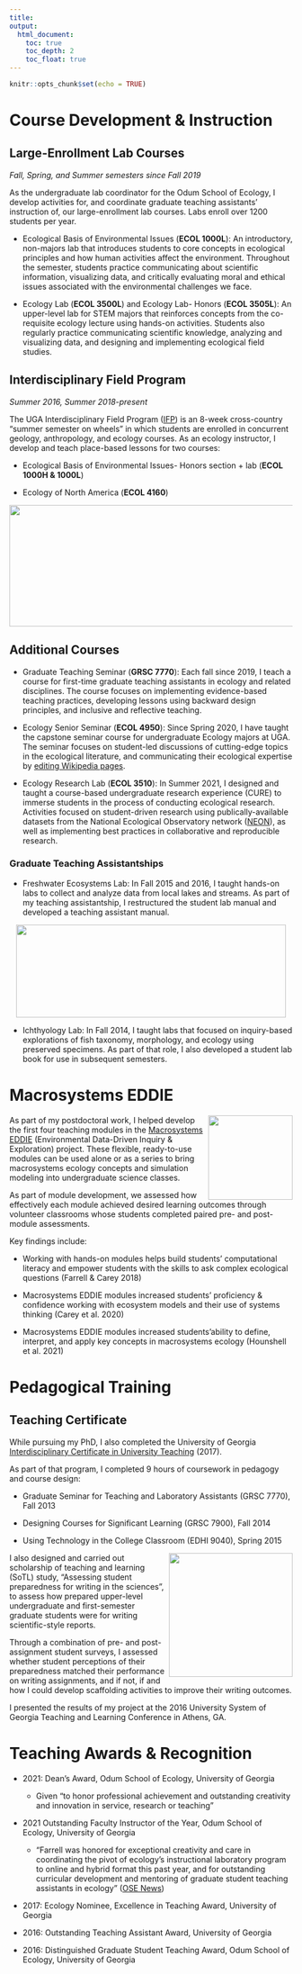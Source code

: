 ```yaml
---
title: 
output:
  html_document:
    toc: true
    toc_depth: 2
    toc_float: true
---
```


```r
knitr::opts_chunk$set(echo = TRUE)
```

# Course Development & Instruction

## Large-Enrollment Lab Courses
*Fall, Spring, and Summer semesters since Fall 2019* 

As the undergraduate lab coordinator for the Odum School of Ecology, I develop activities for, and coordinate graduate teaching assistants' instruction of, our large-enrollment lab courses. Labs enroll over 1200 students per year.

* Ecological Basis of Environmental Issues (**ECOL 1000L**): An introductory, non-majors lab that introduces students to core concepts in ecological principles and how human activities affect the environment. Throughout the semester, students practice communicating about scientific information, visualizing data, and critically evaluating moral and ethical issues associated with the environmental challenges we face.

* Ecology Lab (**ECOL 3500L**) and Ecology Lab- Honors (**ECOL 3505L**): An upper-level lab for STEM majors that reinforces concepts from the co-requisite ecology lecture using hands-on activities. Students also regularly practice communicating scientific knowledge, analyzing and visualizing data, and designing and implementing ecological field studies.

## Interdisciplinary Field Program
*Summer 2016, Summer 2018-present*  

The UGA Interdisciplinary Field Program ([IFP](https://ifp.uga.edu/)) is an 8-week cross-country "summer semester on wheels" in which students are enrolled in concurrent geology, anthropology, and ecology courses. As an ecology instructor, I develop and teach place-based lessons for two courses: 

* Ecological Basis of Environmental Issues- Honors section + lab (**ECOL 1000H & 1000L**)

* Ecology of North America (**ECOL 4160**)

<p align="center">
  <img width="554" height="216" src="./images/ifp.png" align="center">
</p>

## Additional Courses
* Graduate Teaching Seminar (**GRSC 7770**): Each fall since 2019, I teach a course for first-time graduate teaching assistants in ecology and related disciplines. The course focuses on implementing evidence-based teaching practices, developing lessons using backward design principles, and inclusive and reflective teaching.

* Ecology Senior Seminar (**ECOL 4950**): Since Spring 2020, I have taught the capstone seminar course for undergraduate Ecology majors at UGA. The seminar focuses on student-led discussions of cutting-edge topics in the ecological literature, and communicating their ecological expertise by [editing Wikipedia pages](https://wikiedu.org/blog/2021/06/08/sharing-ecological-expertise-through-wikipedia/).  

* Ecology Research Lab (**ECOL 3510**): In Summer 2021, I designed and taught a course-based undergraduate research experience (CURE) to immerse students in the process of conducting ecological research. Activities focused on student-driven research using publically-available datasets from the National Ecological Observatory network ([NEON](https://www.neonscience.org/)), as well as implementing best practices in collaborative and reproducible research. 

### Graduate Teaching Assistantships
* Freshwater Ecosystems Lab: In Fall 2015 and 2016, I taught hands-on labs to collect and analyze data from local lakes and streams. As part of my teaching assistantship, I restructured the student lab manual and developed a teaching assistant manual. 

<p align="center">
  <img width="480" height="165" src="./images/limno.png" align="center">
</p>

* Ichthyology Lab: In Fall 2014, I taught labs that focused on inquiry-based explorations of fish taxonomy, morphology, and ecology using preserved specimens. As part of that role, I also developed a student lab book for use in subsequent semesters.

# Macrosystems EDDIE
<img src="./images/macroeddie.png" align="right" height="150"/>
As part of my postdoctoral work, I helped develop the first four teaching modules in the [Macrosystems EDDIE](www.MacrosystemsEDDIE.org) (Environmental Data-Driven Inquiry & Exploration) project. These flexible, ready-to-use modules can be used alone or as a series to bring macrosystems ecology concepts and simulation modeling into undergraduate science classes.

As part of module development, we assessed how effectively each module achieved desired learning outcomes through volunteer classrooms whose students completed paired pre- and post-module assessments.

Key findings include:

* Working with hands-on modules helps build students' computational literacy and empower students with the skills to ask complex ecological questions (Farrell & Carey 2018)

* Macrosystems EDDIE modules increased students' proficiency & confidence working with ecosystem models and their use of systems thinking (Carey et al. 2020)

* Macrosystems EDDIE modules increased students'ability to define, interpret, and apply key concepts in macrosystems ecology (Hounshell et al. 2021)

# Pedagogical Training
## Teaching Certificate
While pursuing my PhD, I also completed the University of Georgia [Interdisciplinary Certificate in University Teaching](https://grad.uga.edu/index.php/current-students/professional-development/university-teaching/) (2017). 

As part of that program, I completed 9 hours of coursework in pedagogy and course design:  

* Graduate Seminar for Teaching and Laboratory Assistants (GRSC 7770), Fall 2013  

* Designing Courses for Significant Learning (GRSC 7900), Fall 2014   

* Using Technology in the College Classroom (EDHI 9040), Spring 2015

<img src="./images/img-2087-edited.jpg" align="right" height="220"/>
I also designed and carried out scholarship of teaching and learning (SoTL) study, "Assessing student preparedness for writing in the sciences", to assess how prepared upper-level undergraduate and first-semester graduate students were for writing scientific-style reports.

Through a combination of pre- and post-assignment student surveys, I assessed whether student perceptions of their preparedness matched their performance on writing assignments, and if not, if and how I could develop scaffolding activities to improve their writing outcomes. 

I presented the results of my project at the 2016 University System of Georgia Teaching and Learning Conference in Athens, GA.

# Teaching Awards & Recognition 
* 2021: Dean’s Award, Odum School of Ecology, University of Georgia  
  + Given "to honor professional achievement and outstanding creativity and innovation in service, research or teaching"

* 2021	Outstanding Faculty Instructor of the Year, Odum School of Ecology, University of Georgia  
  + "Farrell was honored for exceptional creativity and care in coordinating the pivot of ecology’s instructional laboratory program to online and hybrid format this past year, and for outstanding curricular development and mentoring of graduate student teaching assistants in ecology" ([OSE News](https://www.ecology.uga.edu/odum-school-2021-spring-fling/))

* 2017: Ecology Nominee, Excellence in Teaching Award, University of Georgia  

* 2016: Outstanding Teaching Assistant Award, University of Georgia

* 2016: Distinguished Graduate Student Teaching Award, Odum School of Ecology, University of Georgia